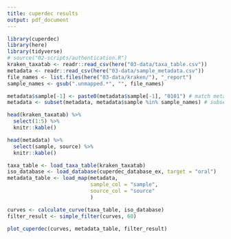 ```yaml
---
title: cuperdec results
output: pdf_document
---
```


```r
library(cuperdec)
library(here)
library(tidyverse)
# source("02-scripts/authentication.R")
kraken_taxatab <- readr::read_csv(here("03-data/taxa_table.csv"))
metadata <- readr::read_csv(here("03-data/sample_metadata.csv"))
file_names <- list.files(here("03-data/kraken/"), "_report")
sample_names <- gsub(".unmapped.*", "", file_names)

metadata$sample[-1] <- paste0(metadata$sample[-1], "0101") # match metadata names to sequence names
metadata <- subset(metadata, metadata$sample %in% sample_names) # subset successful sequences (?)
```

```r
head(kraken_taxatab) %>%
  select(1:5) %>%
  knitr::kable()
```

```r
head(metadata) %>%
  select(sample, source) %>%
  knitr::kable()
```

```r
taxa_table <- load_taxa_table(kraken_taxatab)
iso_database <- load_database(cuperdec_database_ex, target = "oral")
metadata_table <- load_map(metadata,
                           sample_col = "sample",
                           source_col = "source"
                           )

curves <- calculate_curve(taxa_table, iso_database)
filter_result <- simple_filter(curves, 60)
```

```r
plot_cuperdec(curves, metadata_table, filter_result)
```
